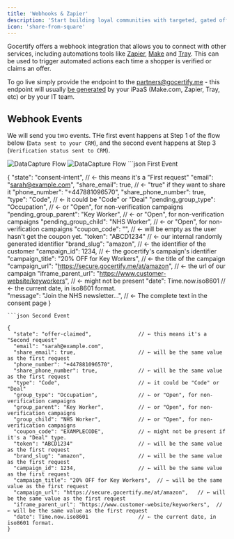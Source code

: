 ```yaml
---
title: 'Webhooks & Zapier'
description: 'Start building loyal communities with targeted, gated offers.'
icon: 'share-from-square'
---
```


Gocertify offers a webhook integration that allows you to connect with other services, including automations tools like [Zapier](https://zapier.com/), [Make](https://www.make.com/) and [Tray](https://tray.io/). 
This can be used to trigger automated actions each time a shopper is verified or claims an offer.

To go live simply provide the endpoint to the partners@gocertify.me - this endpoint will usually [be generated](https://help.zapier.com/hc/en-us/articles/8496083355661-How-to-get-started-with-Webhooks-by-Zapier) by your iPaaS (Make.com, Zapier, Tray, etc) or by your IT team.

## Webhook Events

We will send you two events. THe first event happens at Step 1 of the flow below (`Data sent to your CRM`), and the second event happens at Step 3 (`Verification status sent to CRM`).

<Frame caption="DataCapture adds an additional step to the reward flow where you can collect data from shoppers">
  <img
    className="block dark:hidden"
    src="/images/dataCaptureFlow.png"
    alt="DataCapture Flow"
  />
  <img
    className="hidden dark:block"
    src="/images/dataCaptureFlow.png"
    alt="DataCapture Flow"
  />
</Frame>


<CodeGroup>
```json First Event

   {
   "state": "consent-intent",   // ← this means it's a "First request"
   "email": "sarah@example.com",
   "share_email": true,         // ← "true" if they want to share it
   "phone_number": "+447881096570",
   "share_phone_number": true,  
   "type": "Code",              // ← it could be "Code" or "Deal"
   "pending_group_type": "Occupation",   // ← or "Open", for non-verification campaigns
   "pending_group_parent": "Key Worker", // ← or "Open", for non-verification campaigns
   "pending_group_child": "NHS Worker",  // ← or "Open", for non-verification campaigns
   "coupon_code": "",        // ← will be empty as the user hasn't get the coupon yet.
   "token": "ABCD1234"       // ← our internal randomly generated identifier
   "brand_slug": "amazon",   // ← the identifier of the customer
   "campaign_id": 1234,      // ← the gocertify's campaign's identifier
   "campaign_title": "20% OFF for Key Workers",  // ← the title of the campaign
   "campaign_url": "https://secure.gocertify.me/at/amazon",   // ← the url of our campaign
   "iframe_parent_url": "https://www.customer-website/keyworkers",  // ← might not be present
   "date": Time.now.iso8601                // ← the current date, in iso8601 format.    
   "message": "Join the NHS newsletter...", // ← The complete text in the consent page
   }

```
```json Second Event

{
  "state": "offer-claimed",               // ← this means it's a "Second request"
  "email": "sarah@example.com",
  "share_email": true,                    // ← will be the same value as the first request
  "phone_number": "+447881096570",
  "share_phone_number": true,             // ← will be the same value as the first request
  "type": "Code",                         // ← it could be "Code" or "Deal"
  "group_type": "Occupation",             // ← or "Open", for non-verification campaigns
  "group_parent": "Key Worker",           // ← or "Open", for non-verification campaigns
  "group_child": "NHS Worker",            // ← or "Open", for non-verification campaigns
  "coupon_code": "EXAMPLECODE",           // ← might not be present if it's a "Deal" type.
  "token": "ABCD1234"                     // ← will be the same value as the first request
  "brand_slug": "amazon",                 // ← will be the same value as the first request
  "campaign_id": 1234,                    // ← will be the same value as the first request
  "campaign_title": "20% OFF for Key Workers",  // ← will be the same value as the first request
  "campaign_url": "https://secure.gocertify.me/at/amazon",   // ← will be the same value as the first request
  "iframe_parent_url": "https://www.customer-website/keyworkers",  // ← will be the same value as the first request
  "date": Time.now.iso8601                // ← the current date, in iso8601 format.
}

```
</CodeGroup>

